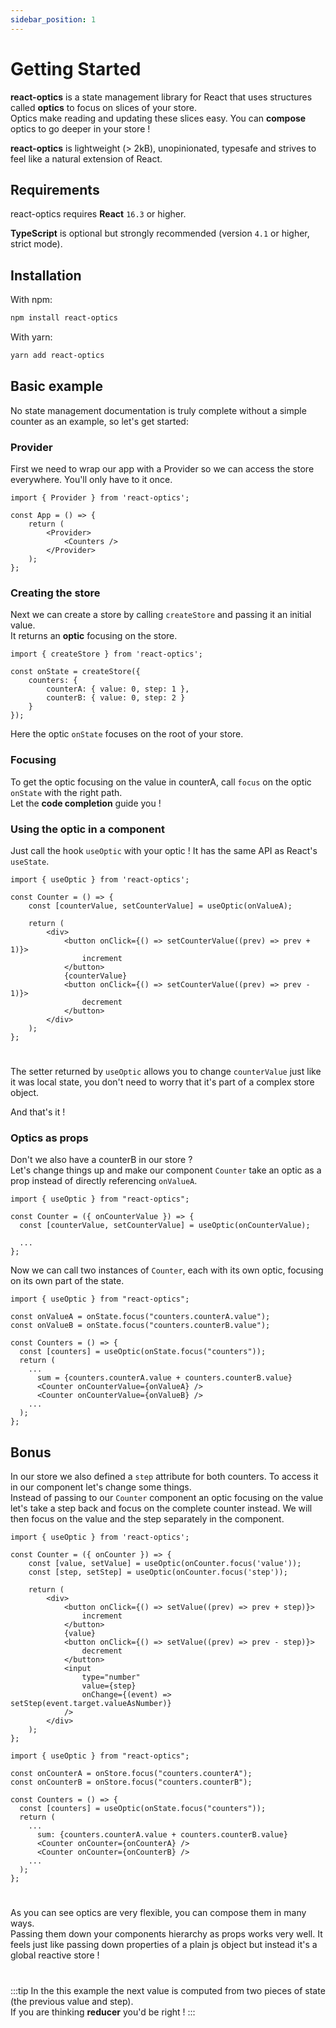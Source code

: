 ```yaml
---
sidebar_position: 1
---
```



# Getting Started

**react-optics** is a state management library for React that uses structures called **optics** to focus on slices of your store.  
Optics make reading and updating these slices easy. You can **compose** optics to go deeper in your store !

**react-optics** is lightweight (> 2kB), unopinionated, typesafe and strives to feel like a natural extension of React.

## Requirements

react-optics requires **React** `16.3` or higher.

**TypeScript** is optional but strongly recommended (version `4.1` or higher, strict mode).

## Installation

With npm:

```bash
npm install react-optics
```

With yarn:

```bash
yarn add react-optics
```

## Basic example

No state management documentation is truly complete without a simple counter as an example, so let's get started:

### Provider

First we need to wrap our app with a Provider so we can access the store everywhere.
You'll only have to it once.

```tsx title=App.tsx
import { Provider } from 'react-optics';

const App = () => {
    return (
        <Provider>
            <Counters />
        </Provider>
    );
};
```

### Creating the store

Next we can create a store by calling `createStore` and passing it an initial value.  
It returns an **optic** focusing on the store.

```tsx
import { createStore } from 'react-optics';

const onState = createStore({
    counters: {
        counterA: { value: 0, step: 1 },
        counterB: { value: 0, step: 2 }
    }
});
```

Here the optic `onState` focuses on the root of your store.

### Focusing

To get the optic focusing on the value in counterA, call `focus` on the optic `onState` with the right path.  
Let the **code completion** guide you !

<MdxImage src="path-completion-light.png" srcDark="path-completion-dark.png" />

### Using the optic in a component

Just call the hook `useOptic` with your optic ! It has the same API as React's `useState`.

```tsx title=Counter.tsx
import { useOptic } from 'react-optics';

const Counter = () => {
    const [counterValue, setCounterValue] = useOptic(onValueA);

    return (
        <div>
            <button onClick={() => setCounterValue((prev) => prev + 1)}>
                increment
            </button>
            {counterValue}
            <button onClick={() => setCounterValue((prev) => prev - 1)}>
                decrement
            </button>
        </div>
    );
};
```

<Counter />

#

The setter returned by `useOptic` allows you to change `counterValue`
just like it was local state, you don't need to worry that it's part of a complex
store object.

And that's it !

### Optics as props

Don't we also have a counterB in our store ?  
Let's change things up and make our component `Counter` take an optic as a prop instead of directly referencing `onValueA`.

```tsx title=Counter.tsx
import { useOptic } from "react-optics";

const Counter = ({ onCounterValue }) => {
  const [counterValue, setCounterValue] = useOptic(onCounterValue);

  ...
};
```

Now we can call two instances of `Counter`, each with its own optic, focusing on its own part of the state.

```tsx title=Counters.tsx {3-4,11-12}
import { useOptic } from "react-optics";

const onValueA = onState.focus("counters.counterA.value");
const onValueB = onState.focus("counters.counterB.value");

const Counters = () => {
  const [counters] = useOptic(onState.focus("counters"));
  return (
    ...
      sum = {counters.counterA.value + counters.counterB.value}
      <Counter onCounterValue={onValueA} />
      <Counter onCounterValue={onValueB} />
    ...
  );
};
```

<Counters />

## Bonus

In our store we also defined a `step` attribute for both counters.
To access it in our component let's change some things.  
Instead of passing to our `Counter` component an optic focusing on the value let's take a step back and focus on the complete counter instead. We will then focus on the value and the step separately in the component.

```tsx file=Counter.tsx {4-5,12-16}
import { useOptic } from 'react-optics';

const Counter = ({ onCounter }) => {
    const [value, setValue] = useOptic(onCounter.focus('value'));
    const [step, setStep] = useOptic(onCounter.focus('step'));

    return (
        <div>
            <button onClick={() => setValue((prev) => prev + step)}>
                increment
            </button>
            {value}
            <button onClick={() => setValue((prev) => prev - step)}>
                decrement
            </button>
            <input
                type="number"
                value={step}
                onChange={(event) => setStep(event.target.valueAsNumber)}
            />
        </div>
    );
};
```

```tsx file=Counters.tsx {3-4,11-12}
import { useOptic } from "react-optics";

const onCounterA = onStore.focus("counters.counterA");
const onCounterB = onStore.focus("counters.counterB");

const Counters = () => {
  const [counters] = useOptic(onState.focus("counters"));
  return (
    ...
      sum: {counters.counterA.value + counters.counterB.value}
      <Counter onCounter={onCounterA} />
      <Counter onCounter={onCounterB} />
    ...
  );
};
```

<CountersWithStep />

#

As you can see optics are very flexible, you can compose them in many ways.  
Passing them down your components hierarchy as props works very well. It feels just like passing down properties of a plain js object but instead it's a global reactive store !

#

:::tip
In the this example the next value is computed from two pieces of state (the previous value and step).  
If you are thinking **reducer** you'd be right !
:::
